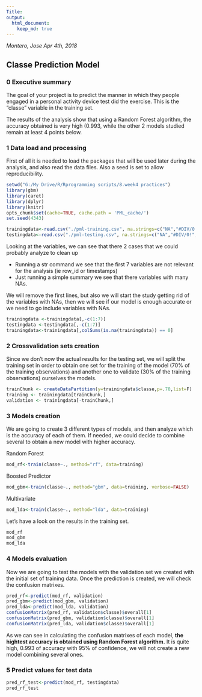 ---
Title:
output: 
  html_document:
    keep_md: true
---
*Montero, Jose*
*Apr 4th, 2018*

## Classe Prediction Model
### 0 Executive summary

The goal of your project is to predict the manner in which they people engaged in a personal activity device test did the exercise. This is the "classe" variable in the training set. 

The results of the analysis show that using a Random Forest algorithm, the accuracy obtained is very high (0.993, while the other 2 models studied remain at least 4 points below.

### 1 Data load and processing
First of all it is needed to load the packages that will be used later during the analysis, and also read the data files. Also a seed is set to allow reproducibility.

```{r prerrequisites, message = FALSE}
setwd("G:/My Drive/R/Rprogramming scripts/8.week4 practices")
library(gbm)
library(caret)
library(dplyr)
library(knitr)
opts_chunk$set(cache=TRUE, cache.path = 'PML_cache/')
set.seed(4343)
```
```{r load data, message = FALSE}
trainingdata<-read.csv("./pml-training.csv", na.strings=c("NA","#DIV/0!", ""))
testingdata<-read.csv("./pml-testing.csv", na.strings=c("NA","#DIV/0!", ""))
```

Looking at the variables, we can see that there 2 cases that we could probably analyze to clean up

- Running a str command we see that the first 7 variables are not relevant for the analysis (ie row_id or timestamps)
- Just running a simple summary we see that there variables with many NAs. 

We will remove the first lines, but also we will start the study getting rid of the variables with NAs, then we will see if our model is enough accurate or we need to go include variables with NAs.
```{r Clean up}
trainingdata <-trainingdata[,-c(1:7)]
testingdata <-testingdata[,-c(1:7)]
trainingdata<-trainingdata[,colSums(is.na(trainingdata)) == 0]
```

### 2 Crossvalidation sets creation

Since we don't now the actual results for the testing set, we will split the training set in order to obtain one set for the training of the model (70% of the training observations) and another one to validate (30% of the training observations) ourselves the models.

```{r crossvalidation}
trainChunk <- createDataPartition(y=trainingdata$classe,p=.70,list=F)
training <- trainingdata[trainChunk,]
validation <- trainingdata[-trainChunk,]
```


### 3 Models creation
We are going to create 3 different types of models, and then analyze which is the accuracy of each of them. If needed, we could decide to combine several to obtain a new model with higher accuracy.

Random Forest
```{r random forest}
mod_rf<-train(classe~., method="rf", data=training)
```
Boosted Predictor
```{r gbm}
mod_gbm<-train(classe~., method="gbm", data=training, verbose=FALSE)
```
Multivariate
```{r lda}
mod_lda<-train(classe~., method="lda", data=training)
```
Let's have a look on the results in the training set.
```{r models}
mod_rf
mod_gbm
mod_lda
```

### 4 Models evaluation
Now we are going to test the models with the validation set we created with the initial set of training data. Once the prediction is created, we will check the confusion matrixes.
```{r validation prediction}
pred_rf<-predict(mod_rf, validation)
pred_gbm<-predict(mod_gbm, validation)
pred_lda<-predict(mod_lda, validation)
confusionMatrix(pred_rf, validation$classe)$overall[1]
confusionMatrix(pred_gbm, validation$classe)$overall[1]
confusionMatrix(pred_lda, validation$classe)$overall[1]
```
As we can see in calculating the confusion matrixes of each model, **the hightest accuracy is obtained using Random Forest algorithm.** It is quite high, 0.993 of accuracy with 95% of confidence, we will not create a new model combining several ones.

### 5 Predict values for test data

```{r testing data prediction}
pred_rf_test<-predict(mod_rf, testingdata)
pred_rf_test

```

